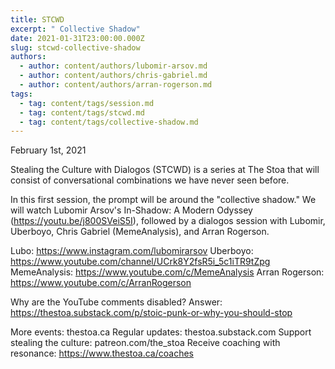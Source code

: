 ```yaml
---
title: STCWD
excerpt: " Collective Shadow"
date: 2021-01-31T23:00:00.000Z
slug: stcwd-collective-shadow
authors:
  - author: content/authors/lubomir-arsov.md
  - author: content/authors/chris-gabriel.md
  - author: content/authors/arran-rogerson.md
tags:
  - tag: content/tags/session.md
  - tag: content/tags/stcwd.md
  - tag: content/tags/collective-shadow.md
---
```


February 1st, 2021

Stealing the Culture with Dialogos (STCWD) is a series at The Stoa that will consist of conversational combinations we have never seen before.

In this first session, the prompt will be around the "collective shadow." We will watch Lubomir Arsov's In-Shadow: A Modern Odyssey (https://youtu.be/j800SVeiS5I), followed by a dialogos session with Lubomir, Uberboyo, Chris Gabriel (MemeAnalysis), and Arran Rogerson.

Lubo: https://www.instagram.com/lubomirarsov
Uberboyo: https://www.youtube.com/channel/UCrk8Y2fsR5i_5c1iTR9tZpg
MemeAnalysis: https://www.youtube.com/c/MemeAnalysis
Arran Rogerson: https://www.youtube.com/c/ArranRogerson

Why are the YouTube comments disabled? Answer: https://thestoa.substack.com/p/stoic-punk-or-why-you-should-stop

More events: thestoa.ca
Regular updates: thestoa.substack.com
Support stealing the culture: patreon.com/the_stoa
Receive coaching with resonance: https://www.thestoa.ca/coaches
